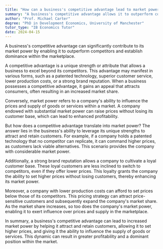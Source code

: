 ```yaml
---
title: "How can a business's competitive advantage lead to market power?"
summary: "A business's competitive advantage allows it to outperform competitors, leading to increased market power and dominance within the market."
author: "Prof. Michael Carter"
degree: "PhD in Development Economics, University of Manchester"
tutor_type: "IB Economics Tutor"
date: 2024-04-15
---
```


A business's competitive advantage can significantly contribute to its market power by enabling it to outperform competitors and establish dominance within the marketplace.

A competitive advantage is a unique strength or attribute that allows a business to excel beyond its competitors. This advantage may manifest in various forms, such as a patented technology, superior customer service, lower production costs, or a strong brand reputation. When a business possesses a competitive advantage, it gains an appeal that attracts consumers, often resulting in an increased market share.

Conversely, market power refers to a company's ability to influence the prices and supply of goods or services within a market. A company endowed with substantial market power can raise prices without losing its customer base, which can lead to enhanced profitability.

But how does a competitive advantage translate into market power? The answer lies in the business's ability to leverage its unique strengths to attract and retain customers. For example, if a company holds a patented technology that no competitor can replicate, it can command higher prices, as customers lack viable alternatives. This scenario provides the company with considerable market power.

Additionally, a strong brand reputation allows a company to cultivate a loyal customer base. These loyal customers are less inclined to switch to competitors, even if they offer lower prices. This loyalty grants the company the ability to set higher prices without losing customers, thereby enhancing its market power.

Moreover, a company with lower production costs can afford to set prices below those of its competitors. This pricing strategy can attract price-sensitive customers and subsequently expand the company's market share. As the market share increases, so too does the company's market power, enabling it to exert influence over prices and supply in the marketplace.

In summary, a business's competitive advantage can lead to increased market power by helping it attract and retain customers, allowing it to set higher prices, and giving it the ability to influence the supply of goods or services. This dynamic can result in greater profitability and a dominant position within the market.
    
